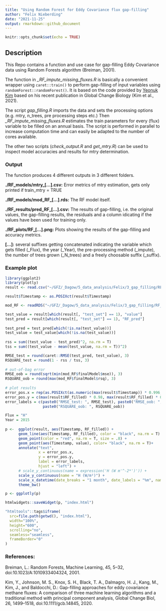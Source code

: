 ```yaml
---
title: "Using Random Forest for Eddy Covariance flux gap-filling"
author: "Felix Nieberding"
date: "2021-11-25"
output: rmarkdown::github_document
---
```


```r
knitr::opts_chunk$set(echo = TRUE)
```

## Description
This Repo contains a function and use case for gap-filling Eddy Covariance data using Random Forests algorithm (Breiman, 2001). 

The function in *\_RF_impute_missing_fluxes.R* is basically a convenient wrapper using `caret::train()` to perform gap-filling of input variables using `randomForest::randomForest()`. It is based on the code provided by [Yeonuk Kim](https://github.com/yeonukkim/EC_FCH4_gapfilling) based on his recent publication in Global Change Biology (Kim et al., 2021).

The script *gap_filling.R* imports the data and sets the processing options (e.g. mtry, n_trees, pre processing steps etc.) Then *\_RF_impute_missing_fluxes.R* estimates the train parameters for every (flux) variable to be filled on an annual basis. The script is performed in parallel to increase computation time and can easily be adapted to the number of cores available.  

The other two scripts (*check_output.R* and *get_mtry.R*) can be used to inspect model accuracies and results for mtry determination.

### Output
The function produces 4 different outputs in 3 different folders.

**./RF_models/mtry_[...].csv:** Error metrics of mtry estimation, gets only printed if train_mtry = TRUE

**./RF_models/mod_RF_[...].rds:** The RF model itself.

**./RF_results/pred_RF_[...].csv:** The results of gap-filling, i.e. the original values, the gap-filling results, the residuals and a column idicating if the values have been used for training only.

**./RF_plots/RF_[...].png:** Plots showing the results of the gap-filling and accuracy metrics.

**[...]:**  several suffixes getting concatenated indicating the variable which gets filled (_Flux), the year (_Year), the pre-processing method (_impute), the number of trees grown (_N_trees) and a freely choosable suffix (_suffix).


### Example plot
```r
library(ggplot2)
library(plotly)
result <- read.csv("~/GFZ/_Dagow/5_data_analysis/Felix/3_gap_filling/RF_results/pred_RF_H_2015_medianImpute.csv")

result$Timestamp <- as.POSIXct(result$Timestamp)

mod_RF <- readRDS("~/GFZ/_Dagow/5_data_analysis/Felix/3_gap_filling/RF_models/mod_RF_H_2015_medianImpute.rds")

test_value = result[which(result[, "test_set"] == 1), "value"]
test_pred = result[which(result[, "test_set"] == 1), "RF_pred"]
    
test_pred = test_pred[which(!is.na(test_value))]
test_value = test_value[which(!is.na(test_value))]
    
rss = sum((test_value - test_pred)^2, na.rm = T)
tss = sum((test_value - mean(test_value, na.rm = T))^2)

RMSE_test = round(caret::RMSE(test_pred, test_value), 3)
RSQUARE_test = round(1 - rss / tss, 3)
    
# out-of-bag error
RMSE_oob = round(sqrt(min(mod_RF$finalModel$mse)), 3)
RSQUARE_oob = round(max(mod_RF$finalModel$rsq), 3)
    
# plot results
error_pos.x = rep(as.POSIXct(as.numeric(max(result$Timestamp)) * 0.996, origin = "1970-01-01"), times = 4)
error_pos.y = c(max(result$RF_filled) * 0.98, max(result$RF_filled) * 0.88, max(result$RF_filled) * 0.78, max(result$RF_filled) * 0.68)
error_labels = c(paste0("RMSE_test: ", RMSE_test), paste0("RMSE_oob: ", RMSE_oob), paste0("RSQUARE_test: ", RSQUARE_test),
                 paste0("RSQUARE_oob: ", RSQUARE_oob))

Flux = "H"
Year = 2015
    
p <-  ggplot(result, aes(Timestamp, RF_filled)) +
      geom_line(aes(Timestamp, RF_filled), color = "black", na.rm = T) +
      geom_point(color = "red", na.rm = T, size = .8) +
      geom_point(aes(Timestamp, value), color= "black", na.rm = T)+
      annotate("text", 
               x = error_pos.x, 
               y = error_pos.y, 
               label = error_labels,
               hjust = "left") +
      # scale_y_continuous(name = expression('H (W m'^-2*')')) +
      scale_y_continuous(name = "H (W/m²)") +
      scale_x_datetime(date_breaks = "1 month", date_labels = "%m", name = "Month") +
      theme_bw()

p <- ggplotly(p)
```

```r
htmlwidgets::saveWidget(p, "index.html")

"htmltools"::tags$iframe(
  src=file.path(getwd(), "index.html"),
  width="100%",
  height="600",
  scrolling="no",
  seamless="seamless",
  frameBorder="0"
)
```


### References:
Breiman, L.: Random Forests, Machine Learning, 45, 5–32, doi:10.1023/A:1010933404324, 2001.

Kim, Y., Johnson, M. S., Knox, S. H., Black, T. A., Dalmagro, H. J., Kang, M., Kim, J., and Baldocchi, D.: Gap-filling approaches for eddy covariance methane fluxes: A comparison of three machine learning algorithms and a traditional method with principal component analysis, Global Change Biol, 26, 1499–1518, doi:10.1111/gcb.14845, 2020.

